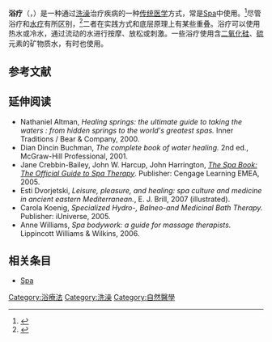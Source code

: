 '''浴疗'''（{{lang-en|Balneotherapy}}，{{lang-la|balneum}}）是一种通过[[洗澡|洗澡]]治疗疾病的一种[[传统医学|传统医学]]方式，常是[[Spa|Spa]]中使用。<ref name="ShorterOxfordEnglishDictionary">{{cite book |year=2007 |edition=6th |title=Shorter Oxford English Dictionary |editor=Angus Stevenson |chapter=Definition of balneo therapy |volume=1: A-M |publisher=Oxford University Press|location=Oxford |page=180 |isbn=978-0-19-920687-2}}</ref>尽管浴疗和[[水疗|水疗]]有所区别，<ref name="EncyclopaediaBritannicapp284-285">{{cite book|title=The Encyclopædia Britannica (1911)|url=https://archive.org/stream/encyclopaediabrit03chisrich#page/284/mode/1upfile=2/items/EncyclopaediaBritannica1911HQDJVU/Encyclopedia_Britannica_03_Austria_lower_-_Bisectrix.djvu |chapter=Balneotherapeutics |volume=III | location=New York |pages=284–285 (300–301 in electronic page field)|access-date=2011-07-16}}</ref>二者在实践方式和底层原理上有某些重叠。浴疗可以使用热水或冷水，通过流动的水进行按摩、放松或刺激。一些浴疗使用含[[二氧化硅|二氧化硅]]、[[硫|硫]]元素的矿物质水，有时也使用{{Link-en|药用黏土|Medicinal clay}}。

== 参考文献 ==
{{Reflist}}

== 延伸阅读 ==
{{EB1911 poster|Balneotherapeutics}}
* Nathaniel Altman, ''Healing springs: the ultimate guide to taking the waters : from hidden springs to the world's greatest spas.'' Inner Traditions / Bear & Company, 2000. {{ISBN|0-89281-836-0}}
* Dian Dincin Buchman, ''The complete book of water healing.'' 2nd ed., McGraw-Hill Professional, 2001. {{ISBN|0-658-01378-5}}
* Jane Crebbin-Bailey, John W. Harcup, John Harrington, [https://books.google.com/books?id=R5SujYWnwfgC&printsec=frontcover&dq=isbn:1861529171&hl=en&sa=X&ei=h4N5UevjNKT_iAee9IH4CQ&redir_esc=y#v=onepage&q&f=false ''The Spa Book: The Official Guide to Spa Therapy'']. Publisher: Cengage Learning EMEA, 2005. {{ISBN|1-86152-917-1}}
* Esti Dvorjetski, ''Leisure, pleasure, and healing: spa culture and medicine in ancient eastern Mediterranean.'', E. J. Brill, 2007 (illustrated). {{ISBN|90-04-15681-X}}
* Carola Koenig, ''Specialized Hydro-, Balneo-and Medicinal Bath Therapy.'' Publisher: iUniverse, 2005. {{ISBN|0-595-36508-6}}
* Anne Williams, ''Spa bodywork: a guide for massage therapists.'' Lippincott Williams & Wilkins, 2006. {{ISBN|0-7817-5578-6}}

== 相关条目 ==
* [[Spa|Spa]]

[[Category:浴療法|Category:浴療法]]
[[Category:洗澡|Category:洗澡]]
[[Category:自然醫學|Category:自然醫學]]
{{med-stub}}